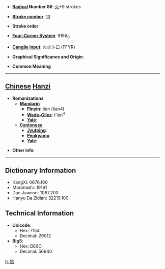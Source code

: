 * '''[[Wiktionary:Chinese radical index| Radical]] Number 86''': [[Wiktionary:Chinese radical index 火|火]]+9 strokes

* '''[[Wiktionary:Chinese total strokes index|Stroke number]]''': [[Wiktionary:Chinese total strokes index 13|13]]

* '''Stroke order''': 

* '''[[Wiktionary:Chinese four corner index|Four-Corner System]]''': 9186<sub>0</sub>

* '''[[Wiktionary:Chinese Cangjie index|Cangjie input]]''': 火火卜口 (FFYR)

* '''Graphical Significance and Origin''': 

* '''Common Meaning'''

----

== [[Chinese]] [[Hanzi]] ==

* '''Romanizations'''
** '''[[Mandarin]]'''
*** '''[[Pinyin]]''': tiàn (tian4)
*** '''[[Wade-Giles]]''': t'ien<sup>4</sup>
*** '''[[Yale]]''': 
** '''[[Cantonese]]'''
*** '''[[Jyutping]]''':
*** '''[[Penkyamp]]''': 
*** '''[[Yale]]''': 

* '''Other info''': 

----

== Dictionary Information ==

* KangXi: 0676.160
* Morohashi: 19191
* Dae Jaweon: 1087.200
* Hanyu Da Zidian: 32219.100

== Technical Information ==

* '''Unicode''':
** Hex: 7154
** Decimal: 29012
* '''Big5''':
** Hex: DE6C
** Decimal: 56940

[[fr:煔]]